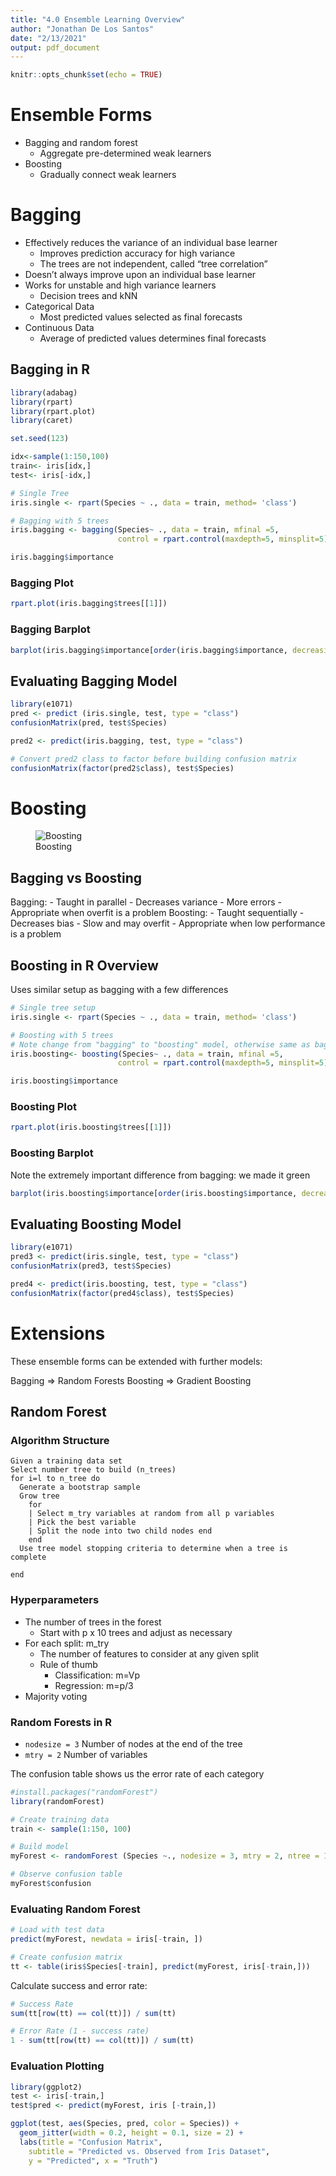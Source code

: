 ```yaml
---
title: "4.0 Ensemble Learning Overview"
author: "Jonathan De Los Santos"
date: "2/13/2021"
output: pdf_document
---
```


```r
knitr::opts_chunk$set(echo = TRUE)
```

# Ensemble Forms
- Bagging and random forest
  - Aggregate pre-determined weak learners
- Boosting
  - Gradually connect weak learners
  
# Bagging
- Effectively reduces the variance of an individual base learner
  - Improves prediction accuracy for high variance
  - The trees are not independent, called "tree correlation" 
- Doesn’t always improve upon an individual base learner
- Works for unstable and high variance learners
  - Decision trees and kNN
- Categorical Data
  - Most predicted values selected as final forecasts
- Continuous Data
  - Average of predicted values determines final forecasts
  
## Bagging in R

```r
library(adabag)
library(rpart)
library(rpart.plot)
library(caret)

set.seed(123)
```

```r

idx<-sample(1:150,100)
train<- iris[idx,]
test<- iris[-idx,]

# Single Tree
iris.single <- rpart(Species ~ ., data = train, method= 'class')

# Bagging with 5 trees
iris.bagging <- bagging(Species~ ., data = train, mfinal =5,
                        control = rpart.control(maxdepth=5, minsplit=5))

iris.bagging$importance
```

### Bagging Plot
```r
rpart.plot(iris.bagging$trees[[1]])
```

### Bagging Barplot
```r
barplot(iris.bagging$importance[order(iris.bagging$importance, decreasing = TRUE)], ylim = c(0, 100), main = "Variable Relative Importance", col = "blue")
```
## Evaluating Bagging Model

```r
library(e1071)
pred <- predict (iris.single, test, type = "class")
confusionMatrix(pred, test$Species)
```


```r
pred2 <- predict(iris.bagging, test, type = "class")

# Convert pred2 class to factor before building confusion matrix
confusionMatrix(factor(pred2$class), test$Species)
```

# Boosting
![Boosting]("Images/3-2.1 Boosting Overview.jpg")

## Bagging vs Boosting
Bagging:
- Taught in parallel
- Decreases variance
- More errors
- Appropriate when overfit is a problem
Boosting:
- Taught sequentially
- Decreases bias
- Slow and may overfit
- Appropriate when low performance is a problem

## Boosting in R Overview
Uses similar setup as bagging with a few differences

```r
# Single tree setup
iris.single <- rpart(Species ~ ., data = train, method= 'class')

# Boosting with 5 trees
# Note change from "bagging" to "boosting" model, otherwise same as bagging
iris.boosting<- boosting(Species~ ., data = train, mfinal =5,
                        control = rpart.control(maxdepth=5, minsplit=5))

iris.boosting$importance
```

### Boosting Plot

```r
rpart.plot(iris.boosting$trees[[1]])
```


### Boosting Barplot
Note the extremely important difference from bagging: we made it green

```r
barplot(iris.boosting$importance[order(iris.boosting$importance, decreasing = TRUE)], ylim = c(0, 100), main = "Variable Relative Importance", col = "green")
```

## Evaluating Boosting Model

```r
library(e1071)
pred3 <- predict(iris.single, test, type = "class")
confusionMatrix(pred3, test$Species)
```

```r
pred4 <- predict(iris.boosting, test, type = "class")
confusionMatrix(factor(pred4$class), test$Species)
```

# Extensions
These ensemble forms can be extended with further models:

Bagging $\Rightarrow$ Random Forests
Boosting $\Rightarrow$ Gradient Boosting

## Random Forest
### Algorithm Structure
```
Given a training data set
Select number tree to build (n_trees)
for i=l to n_tree do
  Generate a bootstrap sample
  Grow tree
    for
    | Select m_try variables at random from all p variables
    | Pick the best variable
    | Split the node into two child nodes end
    end
  Use tree model stopping criteria to determine when a tree is complete

end
```
### Hyperparameters
- The number of trees in the forest
  - Start with p x 10 trees and adjust as necessary
- For each split: m_try
  - The number of features to consider at any given split
  - Rule of thumb
    - Classification: m=Vp
    - Regression: m=p/3
- Majority voting

### Random Forests in R
- `nodesize = 3` Number of nodes at the end of the tree
- `mtry = 2` Number of variables

The confusion table shows us the error rate of each category

```r
#install.packages("randomForest")
library(randomForest)

# Create training data
train <- sample(1:150, 100)

# Build model
myForest <- randomForest (Species ~., nodesize = 3, mtry = 2, ntree = 15, data = iris)

# Observe confusion table 
myForest$confusion
```

### Evaluating Random Forest

```r
# Load with test data 
predict(myForest, newdata = iris[-train, ])

# Create confusion matrix
tt <- table(iris$Species[-train], predict(myForest, iris[-train,]))
```

Calculate success and error rate:

```r
# Success Rate
sum(tt[row(tt) == col(tt)]) / sum(tt)

# Error Rate (1 - success rate)
1 - sum(tt[row(tt) == col(tt)]) / sum(tt)
```

### Evaluation Plotting

```r
library(ggplot2)
test <- iris[-train,]
test$pred <- predict(myForest, iris [-train,])

ggplot(test, aes(Species, pred, color = Species)) + 
  geom_jitter(width = 0.2, height = 0.1, size = 2) + 
  labs(title = "Confusion Matrix",
    subtitle = "Predicted vs. Observed from Iris Dataset",
    y = "Predicted", x = "Truth")
```

